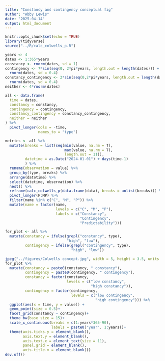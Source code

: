 ```yaml
---
title: "Constancy and contingency conceptual fig"
author: "Abby Lewis"
date: "2025-04-14"
output: html_document
---
```


```r
knitr::opts_chunk$set(echo = TRUE)
library(tidyverse)
source("../R/calc_colwells_p.R")
```

```r
years <- 4
dates <- 1:365*years
constancy <- rnorm(dates, sd = 1)
contingency <- 7*sin(seq(0, 2*pi*years, length.out = length(dates))) + 
  rnorm(dates, sd = 0.4)
constancy_contingency <- 2*sin(seq(0,2*pi*years, length.out = length(dates))) + 
  rnorm(dates, sd = 0.4)
neither <- 4*rnorm(dates)

all <- data.frame(
  time = dates,
  constancy = constancy,
  contingency = contingency,
  constancy_contingency = constancy_contingency,
  neither = neither
) %>%
  pivot_longer(cols = -time, 
               names_to = "type") 

metrics <- all %>%
  mutate(breaks = list(seq(min(value, na.rm = T), 
                           max(value, na.rm = T), 
                           length.out = 11)),
         datetime = as.Date("2024-01-01") + days(time-1)
         ) %>%
  rename(observation = value) %>%
  group_by(type, breaks) %>%
  arrange(datetime) %>%
  select(datetime, observation) %>%
  nest() %>%
  reframe(calc_colwells_p(data.frame(data), breaks = unlist(breaks))) %>%
  pivot_longer(P:MP) %>%
  filter(name %in% c("C", "M", "P")) %>%
  mutate(name = factor(name, 
                       levels = c("C", "M", "P"),
                       labels = c("Constancy", 
                                  "Contingency", 
                                  "Predictability")))

for_plot <- all %>%
  mutate(constancy = ifelse(grepl("constancy", type), 
                            "high", "low"),
         contingency = ifelse(grepl("contingency", type), 
                              "high", "low"))

jpeg("../figures/Colwells concept.jpg", width = 5, height = 3.5, units = "in", res = 300)
for_plot %>%
  mutate(constancy = paste0(constancy, " constancy"),
         contingency = paste0(contingency, " contingency"),
         constancy = factor(constancy,
                            levels = c("low constancy",
                                       "high constancy")),
         contingency = factor(contingency,
                              levels = c("low contingency",
                                         "high contingency"))) %>%
  ggplot(aes(x = time, y = value)) +
  geom_point(size = 0.5)+
  facet_grid(constancy ~ contingency)+
  theme_bw(base_size = 15)+
  scale_x_continuous(breaks = c(1:years*365-90),
                     labels = paste0("year", 1:years))+
  theme(axis.ticks.y = element_blank(),
        axis.text.y = element_blank(),
        axis.text.x = element_text(size = 11),
        panel.grid = element_blank(),
        axis.title.x = element_blank())
dev.off()
```

